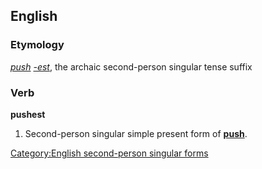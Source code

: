 ==English==

===Etymology===
''[[push]]'' ''[[-est]]'', the archaic second-person singular tense suffix

===Verb===
'''pushest'''

# {{context|archaic}} Second-person singular simple present form of '''[[push]]'''.


[[Category:English second-person singular forms]]